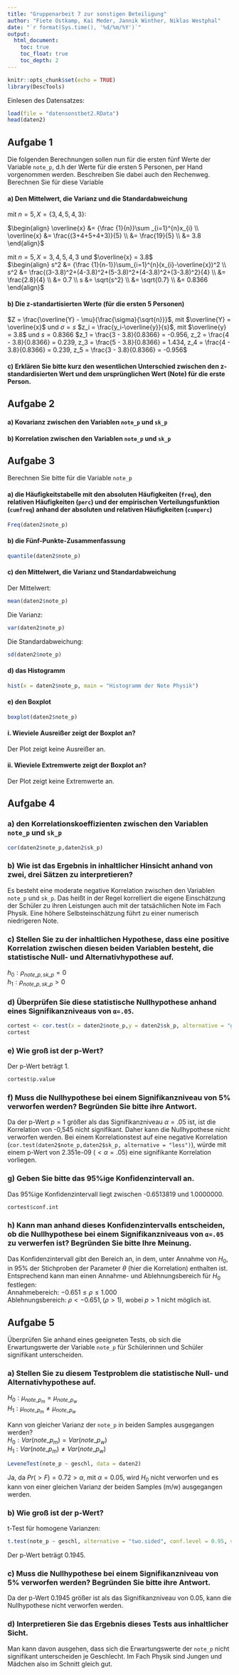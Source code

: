 ```yaml
---
title: "Gruppenarbeit 7 zur sonstigen Beteiligung"
author: "Fiete Ostkamp, Kai Meder, Jannik Winther, Niklas Westphal"
date: "`r format(Sys.time(), '%d/%m/%Y')`"
output:
  html_document:
    toc: true
    toc_float: true
    toc_depth: 2
---
```


```r
knitr::opts_chunk$set(echo = TRUE)
library(DescTools)
```
Einlesen des Datensatzes:
```r
load(file = "datensonstbet2.RData")
head(daten2)
```
## Aufgabe 1
Die folgenden Berechnungen sollen nun für die ersten fünf Werte der Variable `note_p`, d.h der Werte für die ersten 5 Personen, per Hand vorgenommen werden. Beschreiben Sie dabei auch den Rechenweg. Berechnen Sie für diese Variable

#### a) Den Mittelwert, die Varianz und die Standardabweichung
mit $n = 5, X = \{3,4,5,4,3\}$:  

$\begin{align}
\overline{x} &= {\frac {1}{n}}\sum _{i=1}^{n}x_{i} \\
\overline{x} &= \frac{(3+4+5+4+3)}{5} \\
&= \frac{19}{5} \\
&= 3.8
\end{align}$  

mit $n = 5, X = {3,4,5,4,3}$ und $\overline{x} = 3.8$  
$\begin{align}
s^2 &= {\frac {1}{n-1}}\sum_{i=1}^{n}(x_{i}-\overline{x})^2 \\
s^2 &= \frac{(3-3.8)^2+(4-3.8)^2+(5-3.8)^2+(4-3.8)^2+(3-3.8)^2}{4} \\
&= \frac{2.8}{4} \\
&= 0.7 \\
s &= \sqrt{s^2} \\
&= \sqrt{0.7} \\
&= 0.8366
\end{align}$  

#### b) Die z-standartisierten Werte (für die ersten 5 Personen)
$Z = \frac{\overline{Y} - \mu}{\frac{\sigma}{\sqrt{n}}}$, mit $\overline{Y} = \overline{x}$ und $\sigma = s$
$z_i = \frac{y_i-\overline{y}}{s}$, mit $\overline{y} = 3.8$ und $s = 0.8366$
$z_1 = \frac{3 - 3.8}{0.8366} = -0.956, z_2 = \frac{4 - 3.8}{0.8366} = 0.239, z_3 = \frac{5 - 3.8}{0.8366} = 1.434, z_4 = \frac{4 - 3.8}{0.8366} = 0.239, z_5 = \frac{3 - 3.8}{0.8366} = -0.956$

#### c) Erklären Sie bitte kurz den wesentlichen Unterschied zwischen den z-standardisierten Wert und dem ursprünglichen Wert (Note) für die erste Person.

## Aufgabe 2
#### a) Kovarianz zwischen den Variablen `note_p` und `sk_p`
#### b) Korrelation zwischen den Variablen `note_p` und `sk_p`

## Aufgabe 3
Berechnen Sie bitte für die Variable `note_p`  

#### a) die Häufigkeitstabelle mit den absoluten Häufigkeiten (`freq`), den relativen Häufigkeiten (`perc`) und der empirischen Verteilungsfunktion (`cumfreq`) anhand der absoluten und relativen Häufigkeiten (`cumperc`)
```r

Freq(daten2$note_p)
```

#### b) die Fünf-Punkte-Zusammenfassung
```r
quantile(daten2$note_p)
```

#### c) den Mittelwert, die Varianz und Standardabweichung
Der Mittelwert:  
```r
mean(daten2$note_p)
```
Die Varianz:  
```r
var(daten2$note_p)
```
Die Standardabweichung:  
```r
sd(daten2$note_p)
```



#### d) das Histogramm
```r
hist(x = daten2$note_p, main = "Histogramm der Note Physik")
```

#### e) den Boxplot
```r
boxplot(daten2$note_p)
```

#### i. Wieviele Ausreißer zeigt der Boxplot an?
Der Plot zeigt keine Ausreißer an.

#### ii. Wieviele Extremwerte zeigt der Boxplot an?
Der Plot zeigt keine Extremwerte an.

## Aufgabe 4
### a) den Korrelationskoeffizienten zwischen den Variablen `note_p` und `sk_p`
```r
cor(daten2$note_p,daten2$sk_p)
```

### b) Wie ist das Ergebnis in inhaltlicher Hinsicht anhand von zwei, drei Sätzen zu interpretieren?
Es besteht eine moderate negative Korrelation zwischen den Variablen `note_p` und `sk_p`. Das heißt in der Regel korrelliert die eigene Einschätzung der Schüler zu ihren Leistungen auch mit der tatsächlichen Note im Fach Physik. Eine höhere Selbsteinschätzung führt zu einer numerisch niedrigeren Note.

### c) Stellen Sie zu der inhaltlichen Hypothese, dass eine positive Korrelation zwischen diesen beiden Variablen besteht, die statistische Null- und Alternativhypothese auf.
$h_{0}:\rho_{note\_p,sk\_p} = 0$  
$h_{1}: \rho_{note\_p,sk\_p} > 0$

### d) Überprüfen Sie diese statistische Nullhypothese anhand eines Signifikanzniveaus von `α=.05`.
```r
cortest <- cor.test(x = daten2$note_p,y = daten2$sk_p, alternative = "greater", method = "pearson", conf.level = 0.95)
cortest
```

### e) Wie groß ist der p-Wert? 
Der p-Wert beträgt 1.  
```r
cortest$p.value
```


### f) Muss die Nullhypothese bei einem Signifikanzniveau von 5% verworfen werden? Begründen Sie bitte ihre Antwort.
Da der p-Wert $p= 1$ größer als das Signifikanzniveau $\alpha = .05$ ist, ist die Korrelation von -0,545 nicht signifikant. Daher kann die Nullhypothese nicht verworfen werden. Bei einem Korrelationstest auf eine negative Korrelation (`cor.test(daten2$note_p,daten2$sk_p, alternative = "less")`), würde mit einem p-Wert von 2.351e-09 ($<\alpha = .05$) eine signifikante Korrelation vorliegen.

### g) Geben Sie bitte das 95%ige Konfidenzintervall an.
Das 95%ige Konfidenzintervall liegt zwischen -0.6513819 und 1.0000000.
```r
cortest$conf.int
```


### h) Kann man anhand dieses Konfidenzintervalls entscheiden, ob die Nullhypothese bei einem Signifikanzniveaus von `α=.05` zu verwerfen ist? Begründen Sie bitte Ihre Meinung.

Das Konfidenzintervall gibt den Bereich an, in dem, unter Annahme von $H_{0}$, in 95% der Stichproben der Parameter $\theta$ (hier die Korrelation) enthalten ist. Entsprechend kann man einen Annahme- und Ablehnungsbereich für $H_{0}$ festlegen:  
Annahmebereich: $-0.651 \leqslant \rho \leqslant 1.000$  
Ablehnungsbereich: $\rho < -0.651, (\rho > 1)$, wobei $p > 1$ nicht möglich ist.

## Aufgabe 5
Überprüfen Sie anhand eines geeigneten Tests, ob sich die Erwartungswerte der Variable `note_p` für Schülerinnen und Schüler signifikant unterscheiden.  

### a) Stellen Sie zu diesem Testproblem die statistische Null- und Alternativhypothese auf.
$H_{0}: \mu_{note\_p_{m}} = \mu_{note\_p_{w}}$  
$H_{1}: \mu_{note\_p_{m}} \neq \mu_{note\_p_{w}}$

Kann von gleicher Varianz der `note_p` in beiden Samples ausgegangen werden?  
$H_{0}: Var(note\_p_{m}) = Var(note\_p_{w})$  
$H_{1}: Var(note\_p_{m}) \neq Var(note\_p_{w})$
```r
LeveneTest(note_p ~ geschl, data = daten2)
```
Ja, da $Pr(>F) = 0.72 > \alpha$, mit $\alpha = 0.05$, wird $H_{0}$ nicht verworfen und es kann von einer gleichen Varianz der beiden Samples (m/w) ausgegangen werden.

### b) Wie groß ist der p-Wert?


t-Test für homogene Varianzen:  
```r
t.test(note_p ~ geschl, alternative = "two.sided", conf.level = 0.95, var.equal = TRUE, data = daten2)
```
Der p-Wert beträgt 0.1945.

### c) Muss die Nullhypothese bei einem Signifikanzniveau von 5% verworfen werden? Begründen Sie bitte ihre Antwort.
Da der p-Wert 0.1945 größer ist als das Signifikanzniveau von 0.05, kann die Nullhypothese nicht verworfen werden. 

### d) Interpretieren Sie das Ergebnis dieses Tests aus inhaltlicher Sicht.
Man kann davon ausgehen, dass sich die Erwartungswerte der `note_p` nicht signifikant unterscheiden je Geschlecht. Im Fach Physik sind Jungen und Mädchen also im Schnitt gleich gut.




